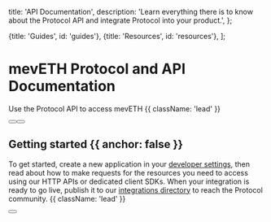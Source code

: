 
  title: 'API Documentation',
  description:
    'Learn everything there is to know about the Protocol API and integrate Protocol into your product.',
};

  {title: 'Guides', id: 'guides'},
  {title: 'Resources', id: 'resources'},
];

<HeroPattern />

# mevETH Protocol and API Documentation

Use the Protocol API to access mevETH {{ className: 'lead' }}

<div className="not-prose mb-16 mt-6 flex gap-3">
  <Button href="/quickstart" arrow="right" children="Quickstart" />
  <Button href="/sdks" variant="outline" children="Explore SDKs" />
</div>

## Getting started {{ anchor: false }}

To get started, create a new application in your [developer settings](#), then read about how to make requests
for the resources you need to access using our HTTP APIs or dedicated client SDKs. When your integration is
ready to go live, publish it to our [integrations directory](#) to reach the Protocol community.
{{ className: 'lead' }}

<div className="not-prose">
  <Button href="/sdks" variant="text" arrow="right" children="Get your API key" />
</div>

<Guides />

<Resources />
